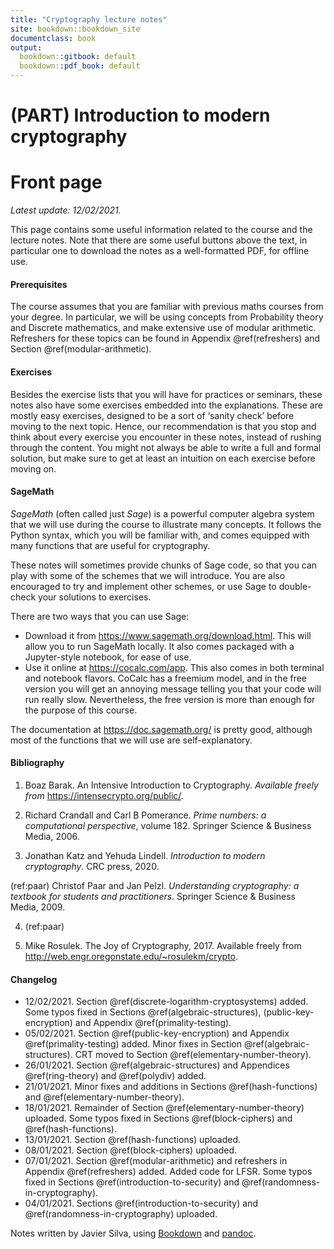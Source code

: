```yaml
---
title: "Cryptography lecture notes"
site: bookdown::bookdown_site
documentclass: book
output:
  bookdown::gitbook: default
  bookdown::pdf_book: default
---
```


# (PART) Introduction to modern cryptography {-} 

# Front page {-}

*Latest update: 12/02/2021.*

This page contains some useful information related to the course and the lecture notes. Note that there are some useful buttons above the text, in particular one to download the notes as a well-formatted PDF, for offline use. 

#### Prerequisites {-}

The course assumes that you are familiar with previous maths courses from your degree. In particular, we will be using concepts from Probability theory and Discrete mathematics, and make extensive use of modular arithmetic. Refreshers for these topics can be found in Appendix \@ref(refreshers) and Section \@ref(modular-arithmetic).

#### Exercises {-}

Besides the exercise lists that you will have for practices or seminars, these notes also have some exercises embedded into the explanations. These are mostly easy exercises, designed to be a sort of 'sanity check' before moving to the next topic. Hence, our recommendation is that you stop and think about every exercise you encounter in these notes, instead of rushing through the content. You might not always be able to write a full and formal solution, but make sure to get at least an intuition on each exercise before moving on. 

#### SageMath {-}

*SageMath* (often called just *Sage*) is a powerful computer algebra system that we will use during the course to illustrate many concepts. It follows the Python syntax, which you will be familiar with, and comes equipped with many functions that are useful for cryptography. 

These notes will sometimes provide chunks of Sage code, so that you can play with some of the schemes that we will introduce. You are also encouraged to try and implement other schemes, or use Sage to double-check your solutions to exercises. 

There are two ways that you can use Sage:

-   Download it from <https://www.sagemath.org/download.html>. This will allow you to run SageMath locally. It also comes packaged with a Jupyter-style notebook, for ease of use.
-   Use it online at <https://cocalc.com/app>. This also comes in both terminal and notebook flavors. CoCalc has a freemium model, and in the free version you will get an annoying message telling you that your code will run really slow. Nevertheless, the free version is more than enough for the purpose of this course. 

The documentation at <https://doc.sagemath.org/> is pretty good, although most of the functions that we will use are self-explanatory. 

#### Bibliography {-}

1. Boaz Barak. An Intensive Introduction to Cryptography. *Available freely from* <https://intensecrypto.org/public/>.

2. Richard Crandall and Carl B Pomerance. *Prime numbers: a computational perspective*, volume 182. Springer Science & Business Media, 2006.

3. Jonathan Katz and Yehuda Lindell. *Introduction to modern cryptography*. CRC press, 2020.

(ref:paar) Christof Paar and Jan Pelzl. *Understanding cryptography: a textbook for students and practitioners*. Springer Science & Business Media, 2009.

4. (ref:paar)

5. Mike Rosulek. The Joy of Cryptography, 2017. Available freely from <http://web.engr.oregonstate.edu/~rosulekm/crypto>.

#### Changelog {-}

-   12/02/2021. Section \@ref(discrete-logarithm-cryptosystems) added. Some typos fixed in Sections \@ref(algebraic-structures), (public-key-encryption) and Appendix \@ref(primality-testing).
-   05/02/2021. Section \@ref(public-key-encryption) and Appendix \@ref(primality-testing) added. Minor fixes in Section \@ref(algebraic-structures). CRT moved to Section \@ref(elementary-number-theory).
-   26/01/2021. Section \@ref(algebraic-structures) and Appendices \@ref(ring-theory) and \@ref(polydiv) added.
-   21/01/2021. Minor fixes and additions in Sections \@ref(hash-functions) and \@ref(elementary-number-theory).
-   18/01/2021. Remainder of Section \@ref(elementary-number-theory) uploaded. Some typos fixed in Sections \@ref(block-ciphers) and \@ref(hash-functions).
-   13/01/2021. Section \@ref(hash-functions) uploaded. 
-   08/01/2021. Section \@ref(block-ciphers) uploaded. 
-   07/01/2021. Section \@ref(modular-arithmetic) and refreshers in Appendix \@ref(refreshers) added. Added code for LFSR. Some typos fixed in Sections \@ref(introduction-to-security) and \@ref(randomness-in-cryptography).
-   04/01/2021. Sections \@ref(introduction-to-security) and \@ref(randomness-in-cryptography) uploaded.



Notes written by Javier Silva, using [Bookdown](https://bookdown.org/) and [pandoc](https://pandoc.org/). 
